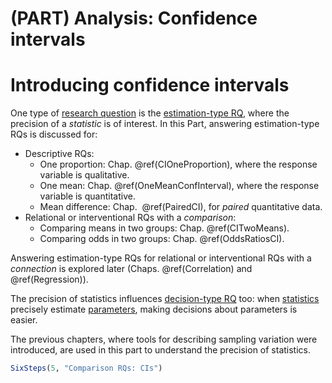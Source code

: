 # (PART) Analysis: Confidence intervals {-}



# Introducing confidence intervals {#CIIntro}

One type of [research question](#TwoApproaches) is the [estimation-type RQ](#TwoApproachesCI), where the precision of a *statistic* is of interest.
In this Part, answering estimation-type RQs is discussed for:

* Descriptive RQs: 
  * One proportion: Chap.&nbsp;\@ref(CIOneProportion), where the response variable is qualitative.
  * One mean: Chap.&nbsp;\@ref(OneMeanConfInterval), where the response variable is quantitative.
  * Mean difference: Chap.&nbsp; \@ref(PairedCI), for *paired* quantitative data.
* Relational or interventional RQs with a *comparison*:
  * Comparing means in two groups: Chap.&nbsp;\@ref(CITwoMeans).
  * Comparing odds in two groups: Chap.&nbsp;\@ref(OddsRatiosCI).

Answering estimation-type RQs for relational or interventional RQs with a *connection* is explored later (Chaps.&nbsp;\@ref(Correlation) and \@ref(Regression)).

The precision of statistics influences [decision-type RQ](#TwoApproachesHT) too: when [statistics](#StatisticsAndParameters) precisely estimate [parameters](#StatisticsAndParameters), making decisions about parameters is easier.

The previous chapters, where tools for describing sampling variation were introduced, are used in this part to understand the precision of statistics.


```r
SixSteps(5, "Comparison RQs: CIs")
```



